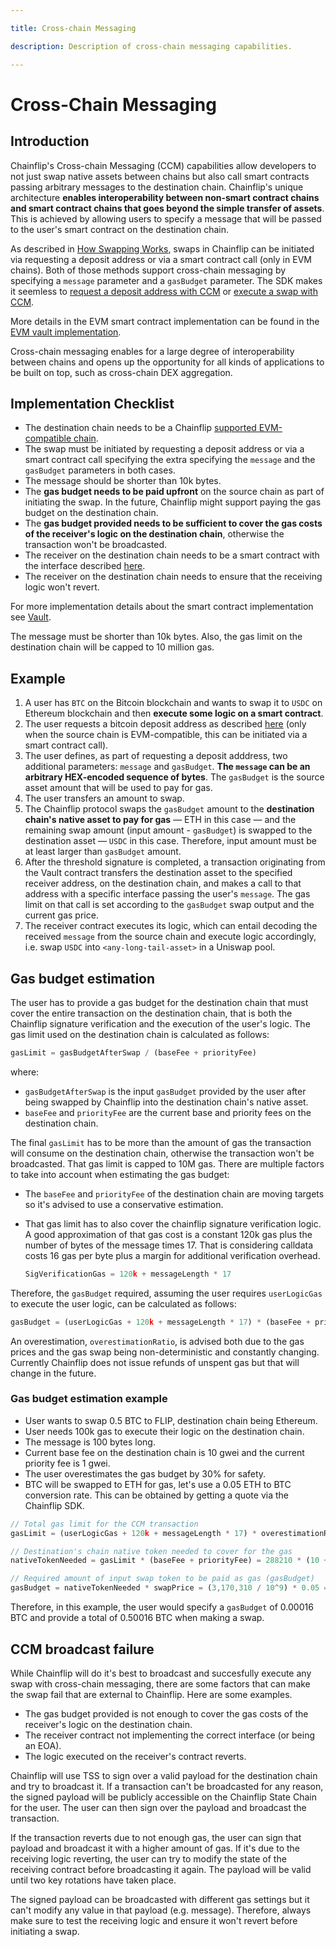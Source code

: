 ```yaml
---

title: Cross-chain Messaging

description: Description of cross-chain messaging capabilities.

---
```



# Cross-Chain Messaging

## Introduction

Chainflip's Cross-chain Messaging (CCM) capabilities allow developers to not just swap native assets between chains but also call smart contracts passing arbitrary messages to the destination chain. Chainflip's unique architecture **enables interoperability between non-smart contract chains and smart contract chains that goes beyond the simple transfer of assets**. This is achieved by allowing users to specify a message that will be passed to the user's smart contract on the destination chain.

As described in [How Swapping Works](how-swapping-works.md), swaps in Chainflip can be initiated via requesting a deposit address or via a smart contract call (only in EVM chains). Both of those methods support cross-chain messaging by specifying a `message` parameter and a `gasBudget` parameter. The SDK makes it seemless to [request a deposit address with CCM](javascript-sdk/swap-assets/request-deposit-address.md#requestdepositaddress--cross-chain-messaging-ccm) or [execute a swap with CCM](evm-integration/vault-swaps.md#receive-a-destination-asset-and-contract-call). 

<Callout type="warning">

More details in the EVM smart contract implementation can be found in the [EVM vault implementation](evm-integration/vault-swaps.md#swap--call-a-receiver-with-cross-chain-messaging).

</Callout>

Cross-chain messaging enables for a large degree of interoperability between chains and opens up the opportunity for all kinds of applications to be built on top, such as cross-chain DEX aggregation.


## Implementation Checklist

- The destination chain needs to be a Chainflip [supported EVM-compatible chain](supported-chains-and-assets).
- The swap must be initiated by requesting a deposit address or via a smart contract call specifying the extra specifying the `message` and the `gasBudget` parameters in both cases.
- The message should be shorter than 10k bytes.
- The **gas budget needs to be paid upfront** on the source chain as part of initiating the swap. In the future, Chainflip might support paying the gas budget on the destination chain.
- The **gas budget provided needs to be sufficient to cover the gas costs of the receiver's logic on the destination chain**, otherwise the transaction won't be broadcasted.
- The receiver on the destination chain needs to be a smart contract with the interface described [here](evm-integration/vault-swaps.md#receive-a-destination-asset-and-contract-call).
- The receiver on the destination chain needs to ensure that the receiving logic won't revert.

For more implementation details about the smart contract implementation see [Vault](evm-integration/vault-swaps.md).

<Callout type="warning">

The message must be shorter than 10k bytes. Also, the gas limit on the destination chain will be capped to 10 million gas.

</Callout>

## Example

1. A user has `BTC` on the Bitcoin blockchain and wants to swap it to `USDC` on Ethereum blockchain and then **execute some logic on a smart contract**.
2. The user requests a bitcoin deposit address as described [here](javascript-sdk/swap-assets/request-deposit-address.md#requestdepositaddress--cross-chain-messaging-ccm) (only when the source chain is EVM-compatible, this can be initiated via a smart contract call).
3. The user defines, as part of requesting a deposit adddress, two additional parameters: `message` and `gasBudget`. **The `message` can be an arbitrary HEX-encoded sequence of bytes**. The `gasBudget` is the source asset amount that will be used to pay for gas.
4. The user transfers an amount to swap.
5. The Chainflip protocol swaps the `gasBudget` amount to the **destination chain's native asset to pay for gas** — ETH in this case — and the remaining swap amount (input amount - `gasBudget`) is swapped to the destination asset — `USDC` in this case. Therefore, input amount must be at least larger than `gasBudget` amount.
6. After the threshold signature is completed, a transaction originating from the Vault contract transfers the destination asset to the specified receiver address, on the destination chain, and makes a call to that address with a specific interface passing the user's `message`. The gas limit on that call is set according to the `gasBudget` swap output and the current gas price.
7. The receiver contract executes its logic, which can entail decoding the received `message` from the source chain and execute logic accordingly, i.e. swap `USDC` into `<any-long-tail-asset>` in a Uniswap pool.


## Gas budget estimation

The user has to provide a gas budget for the destination chain that must cover the entire transaction on the destination chain, that is both the Chainflip signature verification and the execution of the user's logic. The gas limit used on the destination chain is calculated as follows:

``` typescript copy
gasLimit = gasBudgetAfterSwap / (baseFee + priorityFee)
```
where:
 - `gasBudgetAfterSwap` is the input `gasBudget` provided by the user after being swapped by Chainflip into the destination chain's native asset.
 - `baseFee` and `priorityFee` are the current base and priority fees on the destination chain.


The final `gasLimit` has to be more than the amount of gas the transaction will consume on the destination chain, otherwise the transaction won't be broadcasted. That gas limit is capped to 10M gas. There are multiple factors to take into account when estimating the gas budget:
 - The `baseFee` and `priorityFee` of the destination chain are moving targets so it's advised to use a conservative estimation.
 - That gas limit has to also cover the chainflip signature verification logic. A good approximation of that gas cost is a constant 120k gas plus the number of bytes of the message times 17. That is considering calldata costs 16 gas per byte plus a margin for additional verification overhead.

    ``` typescript copy
    SigVerificationGas = 120k + messageLength * 17
    ```

Therefore, the `gasBudget` required, assuming the user requires `userLogicGas` to execute the user logic, can be calculated as follows:

``` typescript copy
gasBudget = (userLogicGas + 120k + messageLength * 17) * (baseFee + priorityFee) * overestimationRatio * swapPrice 
```

An overestimation, `overestimationRatio`, is advised both due to the gas prices and the gas swap being non-deterministic and constantly changing. Currently Chainflip does not issue refunds of unspent gas but that will change in the future.

###  Gas budget estimation example

- User wants to swap 0.5 BTC to FLIP, destination chain being Ethereum.
- User needs 100k gas to execute their logic on the destination chain.
- The message is 100 bytes long.
- Current base fee on the destination chain is 10 gwei and the current priority fee is 1 gwei.
- The user overestimates the gas budget by 30% for safety.
- BTC will be swapped to ETH for gas, let's use a 0.05 ETH to BTC conversion rate. This can be obtained by getting a quote via the Chainflip SDK.

``` typescript copy
// Total gas limit for the CCM transaction
gasLimit = (userLogicGas + 120k + messageLength * 17) * overestimationRatio = (100k + 120k + 100 * 17) * 1.3 = 288,210 gas units

// Destination's chain native token needed to cover for the gas
nativeTokenNeeded = gasLimit * (baseFee + priorityFee) = 288210 * (10 + 1) = 3,170,310 Gwei

// Required amount of input swap token to be paid as gas (gasBudget)
gasBudget = nativeTokenNeeded * swapPrice = (3,170,310 / 10^9) * 0.05 = 0.00016 BTC
```


Therefore, in this example, the user would specify a `gasBudget` of 0.00016 BTC and provide a total of 0.50016 BTC when making a swap.


## CCM broadcast failure

While Chainflip will do it's best to broadcast and succesfully execute any swap with cross-chain messaging, there are some factors that can make the swap fail that are external to Chainflip. Here are some examples.

- The gas budget provided is not enough to cover the gas costs of the receiver's logic on the destination chain.
- The receiver contract not implementing the correct interface (or being an EOA).
- The logic executed on the receiver's contract reverts.

Chainflip will use TSS to sign over a valid payload for the destination chain and try to broadcast it. If a transaction can't be broadcasted for any reason, the signed payload will be publicly accessible on the Chainflip State Chain for the user. The user can then sign over the payload and broadcast the transaction. 

If the transaction reverts due to not enough gas, the user can sign that payload and broadcast it with a higher amount of gas. If it's due to the receiving logic reverting, the user can try to modify the state of the receiving contract before broadcasting it again. The payload will be valid until two key rotations have taken place.

<Callout type="warning">

The signed payload can be broadcasted with different gas settings but it can't modify any value in that payload (e.g. message). Therefore, always make sure to test the receiving logic and ensure it won't revert before initiating a swap.

</Callout>